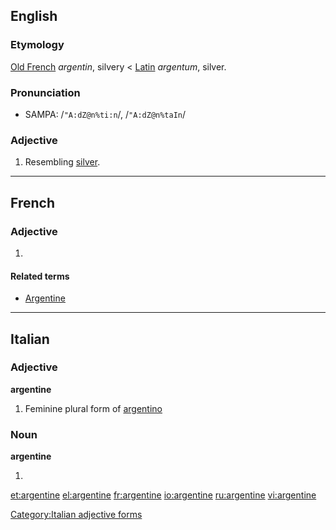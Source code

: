 {{see|Argentine}}
==English==

===Etymology===

[[Old French]] ''argentin'', silvery < [[Latin]] ''argentum'', silver.

===Pronunciation===
* SAMPA: /<tt>"A:dZ@n%ti:n</tt>/, /<tt>"A:dZ@n%taIn</tt>/

===Adjective===
{{en-adj}}

# Resembling [[silver]].

----

==French==

===Adjective===
{{fr-adj-form}}

# {{feminine of|argentin}}

====Related terms====
* [[Argentine]]
----

==Italian==

===Adjective===
'''argentine''' {{f}}

# Feminine plural form of [[argentino]]

===Noun===
'''argentine''' {{f}}
# {{plural of|[[argentina]]|lang=Italian}}

[[Category:Italian adjective forms]]

[[et:argentine]]
[[el:argentine]]
[[fr:argentine]]
[[io:argentine]]
[[ru:argentine]]
[[vi:argentine]]